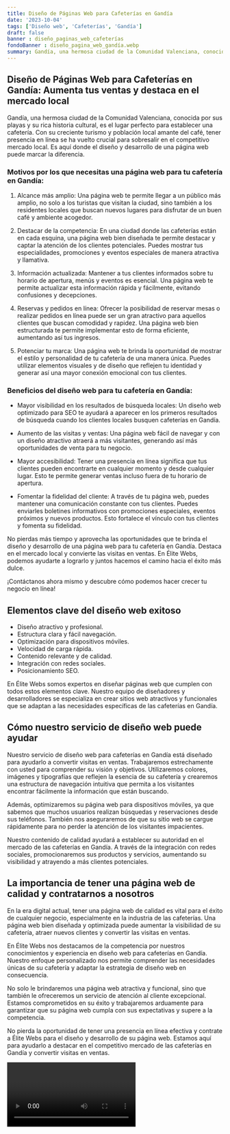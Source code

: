 ```yaml
---
title: Diseño de Páginas Web para Cafeterías en Gandía
date: '2023-10-04'
tags: ['Diseño web', 'Cafeterías', 'Gandía']
draft: false
banner : diseño_paginas_web_cafeterías
fondoBanner : diseño_pagina_web_gandía.webp
summary: Gandía, una hermosa ciudad de la Comunidad Valenciana, conocida por sus playas y su rica historia cultural, es el lugar perfecto para establecer una cafetería. Con su creciente turismo y población local amante del café, tener presencia en línea se ha vuelto crucial para sobresalir en el competitivo mercado local. Es aquí donde el diseño y desarrollo de una página web puede marcar la diferencia.
---
```


## Diseño de Páginas Web para Cafeterías en Gandía: Aumenta tus ventas y destaca en el mercado local

Gandía, una hermosa ciudad de la Comunidad Valenciana, conocida por sus playas y su rica historia cultural, es el lugar perfecto para establecer una cafetería. Con su creciente turismo y población local amante del café, tener presencia en línea se ha vuelto crucial para sobresalir en el competitivo mercado local. Es aquí donde el diseño y desarrollo de una página web puede marcar la diferencia.

### Motivos por los que necesitas una página web para tu cafetería en Gandía:

1. Alcance más amplio: Una página web te permite llegar a un público más amplio, no solo a los turistas que visitan la ciudad, sino también a los residentes locales que buscan nuevos lugares para disfrutar de un buen café y ambiente acogedor.

2. Destacar de la competencia: En una ciudad donde las cafeterías están en cada esquina, una página web bien diseñada te permite destacar y captar la atención de los clientes potenciales. Puedes mostrar tus especialidades, promociones y eventos especiales de manera atractiva y llamativa.

3. Información actualizada: Mantener a tus clientes informados sobre tu horario de apertura, menús y eventos es esencial. Una página web te permite actualizar esta información rápida y fácilmente, evitando confusiones y decepciones.

4. Reservas y pedidos en línea: Ofrecer la posibilidad de reservar mesas o realizar pedidos en línea puede ser un gran atractivo para aquellos clientes que buscan comodidad y rapidez. Una página web bien estructurada te permite implementar esto de forma eficiente, aumentando así tus ingresos.

5. Potenciar tu marca: Una página web te brinda la oportunidad de mostrar el estilo y personalidad de tu cafetería de una manera única. Puedes utilizar elementos visuales y de diseño que reflejen tu identidad y generar así una mayor conexión emocional con tus clientes.

### Beneficios del diseño web para tu cafetería en Gandía:

- Mayor visibilidad en los resultados de búsqueda locales: Un diseño web optimizado para SEO te ayudará a aparecer en los primeros resultados de búsqueda cuando los clientes locales busquen cafeterías en Gandía.

- Aumento de las visitas y ventas: Una página web fácil de navegar y con un diseño atractivo atraerá a más visitantes, generando así más oportunidades de venta para tu negocio.

- Mayor accesibilidad: Tener una presencia en línea significa que tus clientes pueden encontrarte en cualquier momento y desde cualquier lugar. Esto te permite generar ventas incluso fuera de tu horario de apertura.

- Fomentar la fidelidad del cliente: A través de tu página web, puedes mantener una comunicación constante con tus clientes. Puedes enviarles boletines informativos con promociones especiales, eventos próximos y nuevos productos. Esto fortalece el vínculo con tus clientes y fomenta su fidelidad.

No pierdas más tiempo y aprovecha las oportunidades que te brinda el diseño y desarrollo de una página web para tu cafetería en Gandía. Destaca en el mercado local y convierte las visitas en ventas. En Élite Webs, podemos ayudarte a lograrlo y juntos hacemos el camino hacia el éxito más dulce.

¡Contáctanos ahora mismo y descubre cómo podemos hacer crecer tu negocio en línea!

<GifSeo />

<Cta />

## Elementos clave del diseño web exitoso

- Diseño atractivo y profesional.
- Estructura clara y fácil navegación.
- Optimización para dispositivos móviles.
- Velocidad de carga rápida.
- Contenido relevante y de calidad.
- Integración con redes sociales.
- Posicionamiento SEO.

En Élite Webs somos expertos en diseñar páginas web que cumplen con todos estos elementos clave. Nuestro equipo de diseñadores y desarrolladores se especializa en crear sitios web atractivos y funcionales que se adaptan a las necesidades específicas de las cafeterías en Gandía.

## Cómo nuestro servicio de diseño web puede ayudar

Nuestro servicio de diseño web para cafeterías en Gandía está diseñado para ayudarlo a convertir visitas en ventas. Trabajaremos estrechamente con usted para comprender su visión y objetivos. Utilizaremos colores, imágenes y tipografías que reflejen la esencia de su cafetería y crearemos una estructura de navegación intuitiva que permita a los visitantes encontrar fácilmente la información que están buscando.

Además, optimizaremos su página web para dispositivos móviles, ya que sabemos que muchos usuarios realizan búsquedas y reservaciones desde sus teléfonos. También nos aseguraremos de que su sitio web se cargue rápidamente para no perder la atención de los visitantes impacientes.

Nuestro contenido de calidad ayudará a establecer su autoridad en el mercado de las cafeterías en Gandía. A través de la integración con redes sociales, promocionaremos sus productos y servicios, aumentando su visibilidad y atrayendo a más clientes potenciales.

## La importancia de tener una página web de calidad y contratarnos a nosotros

En la era digital actual, tener una página web de calidad es vital para el éxito de cualquier negocio, especialmente en la industria de las cafeterías. Una página web bien diseñada y optimizada puede aumentar la visibilidad de su cafetería, atraer nuevos clientes y convertir las visitas en ventas.

En Élite Webs nos destacamos de la competencia por nuestros conocimientos y experiencia en diseño web para cafeterías en Gandía. Nuestro enfoque personalizado nos permite comprender las necesidades únicas de su cafetería y adaptar la estrategia de diseño web en consecuencia.

No solo le brindaremos una página web atractiva y funcional, sino que también le ofreceremos un servicio de atención al cliente excepcional. Estamos comprometidos en su éxito y trabajaremos arduamente para garantizar que su página web cumpla con sus expectativas y supere a la competencia.

No pierda la oportunidad de tener una presencia en línea efectiva y contrate a Élite Webs para el diseño y desarrollo de su página web. Estamos aquí para ayudarlo a destacar en el competitivo mercado de las cafeterías en Gandía y convertir visitas en ventas.

<Video />

<CtaBot job='Cafeterías' city='Gandía'/>

<Gmaps query='Gandía+españa+maps' />